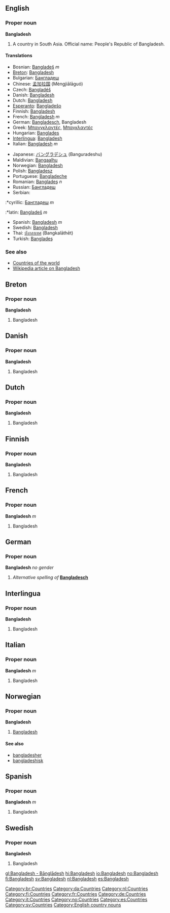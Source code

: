 ==English==
===Proper noun===
'''Bangladesh'''

#A country in South Asia. Official name: People's Republic of Bangladesh.

====Translations====
{{top}}
*Bosnian: [[Bangladeš]] ''m''
*[[Breton]]: [[Bangladesh]]
*Bulgarian: [[Бангладеш]]
*Chinese: [[孟加拉国]] (Mèngjiālāguó)
*Czech: [[Bangladéš]]
*Danish: [[Bangladesh]]
*Dutch: [[Bangladesh]]
*[[Esperanto]]: [[Bangladeŝo]]
*Finnish: [[Bangladesh]]
*French: [[Bangladesh]] ''m''
*German: [[Bangladesch]], Bangladesh
*Greek: [[Μπανγκλαντές]], [[Μπαγκλαντές]]
*Hungarian: [[Banglades]]
*[[Interlingua]]: [[Bangladesh]]
*Italian: [[Bangladesh]] ''m''
{{mid}}
*Japanese: [[バングラデシュ]] (Banguradeshu)
*Maldivian: [[Bangaalhu]]
*Norwegian: [[#Norwegian|Bangladesh]]
*Polish: [[Bangladesz]]
*Portuguese: [[Bangladeche]]
*Romanian: [[Banglade&#351;#Romanian|Banglade&#351;]] ''n''
*Russian: [[Бангладеш]]
*Serbian:
:*cyrillic: [[Бангладеш]] ''m''
:*latin: [[Bangladeš]] ''m''
*Spanish: [[Bangladesh]] ''m''
*Swedish: [[Bangladesh]]
*Thai: [[บังกลาเทศ]] (Bangkalāthēt)
*Turkish: [[Banglade&#351;#Turkish|Banglade&#351;]]
{{bottom}}

===See also===
*[[Countries of the world]]
*[[w:Bangladesh|Wikipedia article on Bangladesh]]

==Breton==
===Proper noun===
'''Bangladesh'''
[[Category:br:Countries]]

#Bangladesh

==Danish==
===Proper noun===
'''Bangladesh'''
[[Category:da:Countries]]

#Bangladesh

==Dutch==
===Proper noun===
'''Bangladesh'''
[[Category:nl:Countries]]

#Bangladesh

==Finnish==
===Proper noun===
'''Bangladesh'''
[[Category:fi:Countries]]

#Bangladesh

==French==
===Proper noun===
'''Bangladesh''' ''m''
[[Category:fr:Countries]]

#Bangladesh

==German==
===Proper noun===
'''Bangladesh''' ''no gender''

#''Alternative spelling of'' '''[[Bangladesch]]'''

==Interlingua==
===Proper noun===
'''Bangladesh'''
[[Category:de:Countries]]

#Bangladesh

==Italian==
===Proper noun===
'''Bangladesh''' ''m''
[[Category:it:Countries]]

#Bangladesh

==Norwegian==
===Proper noun===
[[Category:no:Countries]]
'''Bangladesh'''
#[[#English|Bangladesh]]
====See also====
*[[bangladesher]]
*[[bangladeshisk]]

==Spanish==
===Proper noun===
'''Bangladesh''' ''m''
[[Category:es:Countries]]

#Bangladesh

==Swedish==
===Proper noun===
'''Bangladesh'''
[[Category:sv:Countries]]

#Bangladesh

[[Category:English country nouns]]

[[gl:Bangladesh - Bānglādesh]]
[[hi:Bangladesh]]
[[io:Bangladesh]]
[[no:Bangladesh]]
[[fi:Bangladesh]]
[[sv:Bangladesh]]
[[nl:Bangladesh]]
[[es:Bangladesh]]